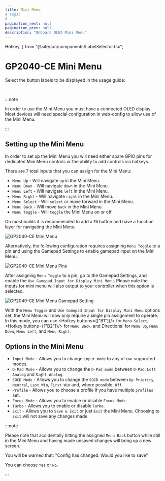 ```yaml
---
title: Mini Menu
# tags:
# -
pagination_next: null
pagination_prev: null
description: "Onboard OLED Mini Menu"
---
```


  Hotkey,
} from "@site/src/components/LabelSelector.tsx";

# GP2040-CE Mini Menu

Select the button labels to be displayed in the usage guide:

<InputLabelSelector />
<br />

:::note

In order to use the Mini Menu you must have a connected OLED display. Most devices will need special configuration in web-config to allow use of the Mini Menu.

:::

## Setting up the Mini Menu

In order to set up the Mini Menu you will need either spare GPIO pins for dedicated Mini Menu controls or the ability to add controls via hotkeys.

There are 7 total inputs that you can assign for the Mini Menu:

- `Menu Up` - Will navigate `up` in the Mini Menu.
- `Menu Down` - Will navigate `down` in the Mini Menu.
- `Menu Left` - Will navigate `left` in the Mini Menu.
- `Menu Right` - Will navigate `right` in the Mini Menu.
- `Menu Select` - Will `select` or move forward in the Mini Menu.
- `Menu Back` - Will move `back` in the Mini Menu.
- `Menu Toggle` - Will `toggle` the Mini Menu on or off.

On most builds it is recommended to add a `FN` button and have a function layer for navigating the Mini Menu.

![GP2040-CE Mini Menu](./assets/images/gpc-mini-menu.png)

Alternatively, the following configuration requires assigning `Menu Toggle` to a pin and using the Gamepad Settings to enable gamepad input on the Mini Menu.

![GP2040-CE Mini Menu Pins](./assets/images/gpc-mini-menu-pins.png)

After assigning `Menu Toggle` to a pin, go to the Gamepad Settings, and enable the `Use Gamepad Input for Display Mini Menu`. Please note the inputs for mini menu will also output to your controller when this option is selected.

![GP2040-CE Mini Menu Gamepad Setting](./assets/images/gpc-mini-menu-gamepad.png)

With the `Menu Toggle` and `Use Gamepad Input for Display Mini Menu` options set, the Mini Menu will now only require a single pin assignment to operate. In this mode, you can use <Hotkey buttons={["B1"]}/> for `Menu Select`, <Hotkey buttons={["B2"]}/> for `Menu Back`, and Directional for `Menu Up`, `Menu Down`, `Menu Left`, and `Menu Right`.

## Options in the Mini Menu

- `Input Mode` - Allows you to change `input mode` to any of our supported modes.
- `D-Pad Mode` - Allows you to change the `D-Pad mode` between `D-Pad`, `Left Analog` and `Right Analog`.
- `SOCD Mode` - Allows you to change the `SOCD mode` between `Up Priority`, `Neutral`, `Last Win`, `First Win` and, where possible, `Off`.
- `Profile` - Allows you to choose a profile if you have multiple `profiles` set.
- `Focus Mode` - Allows you to enable or disable `Focus Mode`.
- `Turbo` - Allows you to enable or disable `Turbo`.
- `Exit` - Allows you to `Save & Exit` or just `Exit` the Mini Menu. Choosing to `Exit` will not save any changes made.

:::note

Please note that accidentally hitting the assigned `Menu Back` button while still in the Mini Menu and having made unsaved changes will bring up a new screen.

You will be warned that:
"Config has changed. Would you like to save"

You can choose `Yes` or `No`.

:::